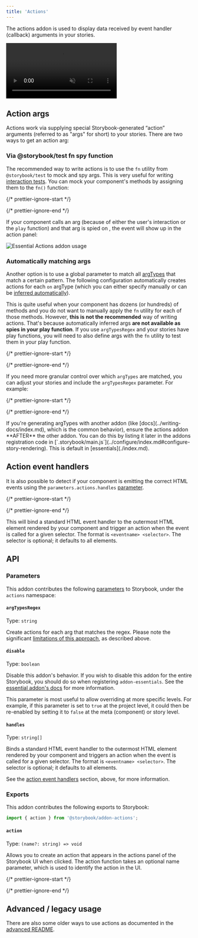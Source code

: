 ```yaml
---
title: 'Actions'
---
```


<YouTubeCallout id="BTIuTuoHsQc" title="STOP logging with Storybook Actions" />

The actions addon is used to display data received by event handler (callback) arguments in your stories.

<video autoPlay muted playsInline loop>
  <source src="addon-actions-demo-optimized.mp4" type="video/mp4" />
</video>

## Action args

Actions work via supplying special Storybook-generated “action” arguments (referred to as "args" for short) to your stories. There are two ways to get an action arg:

### Via @storybook/test fn spy function

The recommended way to write actions is to use the `fn` utility from `@storybook/test` to mock and spy args. This is very useful for writing [interaction tests](../writing-tests/interaction-testing.md). You can mock your component's methods by assigning them to the `fn()` function:

{/* prettier-ignore-start */}

<CodeSnippets path="button-story-onclick-action-spy.md" />

{/* prettier-ignore-end */}

If your component calls an arg (because of either the user's interaction or the `play` function) and that arg is spied on , the event will show up in the action panel:

![Essential Actions addon usage](./addon-actions-screenshot.png)

### Automatically matching args

Another option is to use a global parameter to match all [argTypes](../api/arg-types.md) that match a certain pattern. The following configuration automatically creates actions for each `on` argType (which you can either specify manually or can be [inferred automatically](../api/arg-types.md#automatic-argtype-inference)).

This is quite useful when your component has dozens (or hundreds) of methods and you do not want to manually apply the `fn` utility for each of those methods. However, **this is not the recommended** way of writing actions. That's because automatically inferred args **are not available as spies in your play function**. If you use `argTypesRegex` and your stories have play functions, you will need to also define args with the `fn` utility to test them in your play function.

{/* prettier-ignore-start */}

<CodeSnippets path="storybook-preview-matching-argtypes.md" />

{/* prettier-ignore-end */}

If you need more granular control over which `argTypes` are matched, you can adjust your stories and include the `argTypesRegex` parameter. For example:

{/* prettier-ignore-start */}

<CodeSnippets path="button-story-matching-argtypes.md" />

{/* prettier-ignore-end */}

<Callout variant="info" icon="💡">
  If you're generating argTypes with another addon (like [docs](../writing-docs/index.md), which is the common behavior), ensure the actions addon **AFTER** the other addon. You can do this by listing it later in the addons registration code in [`.storybook/main.js`](../configure/index.md#configure-story-rendering). This is default in [essentials](./index.md).
</Callout>

## Action event handlers

It is also possible to detect if your component is emitting the correct HTML events using the `parameters.actions.handles` [parameter](../writing-stories/parameters.md).

{/* prettier-ignore-start */}

<CodeSnippets path="button-story-action-event-handle.md" />

{/* prettier-ignore-end */}

This will bind a standard HTML event handler to the outermost HTML element rendered by your component and trigger an action when the event is called for a given selector. The format is `<eventname> <selector>`. The selector is optional; it defaults to all elements.

## API

### Parameters

This addon contributes the following [parameters](../writing-stories/parameters.md) to Storybook, under the `actions` namespace:

#### `argTypesRegex`

Type: `string`

Create actions for each arg that matches the regex. Please note the significant [limitations of this approach](#automatically-matching-args), as described above.

#### `disable`

Type: `boolean`

Disable this addon's behavior. If you wish to disable this addon for the entire Storybook, you should do so when registering `addon-essentials`. See the [essential addon's docs](../essentials/index.md#disabling-addons) for more information.

This parameter is most useful to allow overriding at more specific levels. For example, if this parameter is set to `true` at the project level, it could then be re-enabled by setting it to `false` at the meta (component) or story level.

#### `handles`

Type: `string[]`

Binds a standard HTML event handler to the outermost HTML element rendered by your component and triggers an action when the event is called for a given selector. The format is `<eventname> <selector>`. The selector is optional; it defaults to all elements.

See the [action event handlers](#action-event-handlers) section, above, for more information.

### Exports

This addon contributes the following exports to Storybook:

```js
import { action } from '@storybook/addon-actions';
```

#### `action`

Type: `(name?: string) => void`

Allows you to create an action that appears in the actions panel of the Storybook UI when clicked. The action function takes an optional name parameter, which is used to identify the action in the UI.

{/* prettier-ignore-start */}

<CodeSnippets path="addon-actions-action-function.md" />

{/* prettier-ignore-end */}

## Advanced / legacy usage

There are also some older ways to use actions as documented in the [advanced README](../../addons/actions/ADVANCED.md).
